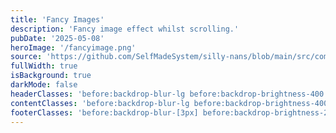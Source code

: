 ```yaml
---
title: 'Fancy Images'
description: 'Fancy image effect whilst scrolling.'
pubDate: '2025-05-08'
heroImage: '/fancyimage.png'
source: 'https://github.com/SelfMadeSystem/silly-nans/blob/main/src/components/FancyImage.tsx'
fullWidth: true
isBackground: true
darkMode: false
headerClasses: 'before:backdrop-blur-lg before:backdrop-brightness-400 before:animate-backdrop-hue-rotate before:fade-b'
contentClasses: 'before:backdrop-blur-lg before:backdrop-brightness-400 before:animate-backdrop-hue-rotate before:fade-y'
footerClasses: 'before:backdrop-blur-[3px] before:backdrop-brightness-200 before:fade-t-xl'
---
```



<div class="flex flex-row flex-wrap justify-center gap-8">
  <FancyImage
    className="mx-auto my-8 w-1/2 rounded-xl text-white"
    src="/images/image1.jpg"
    alt="Fancy image effect whilst scrolling."
    client:load
  />
  <FancyImage
    className="mx-auto my-8 w-fit max-w-xl rounded-xl text-white"
    src="/images/image1.jpg"
    alt="Fancy image effect whilst scrolling."
    client:load
  />
  <FancyImage
    className="mx-auto my-8 w-fit max-w-sm rounded-xl text-white"
    src="/images/image1.jpg"
    alt="Fancy image effect whilst scrolling."
    client:load
  />
  <FancyImage
    className="mx-auto my-8 w-fit max-w-xl rounded-xl text-white"
    src="/images/image1.jpg"
    alt="Fancy image effect whilst scrolling."
    client:load
  />
  <FancyImage
    className="mx-auto my-8 w-fit max-w-xl rounded-xl text-white"
    src="/images/image1.jpg"
    alt="Fancy image effect whilst scrolling."
    client:load
  />
</div>

